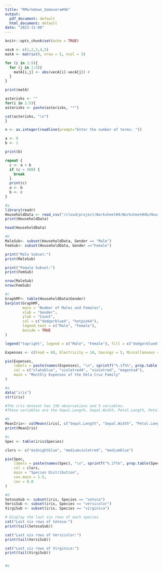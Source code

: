 ```yaml
---
title: "RMarkdown_Somosera#4b"
output:
  pdf_document: default
  html_document: default
date: "2023-11-08"
---
```


```r
knitr::opts_chunk$set(echo = TRUE)
```


```r
vecA <- c(1,2,3,4,5) 
matA <- matrix(0, nrow = 5, ncol = 5) 

for (i in 1:5){ 
  for (j in 1:5){ 
    matA[i,j] <- abs(vecA[i]-vecA[j]) #
  }
}

print(matA) 

```


```r
asterisks <- "" 
for(i in 1:5){  
asterisks <- paste(asterisks, "*") 

cat(asterisks, "\n")
}

```

```r

n <- as.integer(readline(prompt="Enter the number of terms: "))

a <- 0
b <- 1

print(b)

repeat {
  c <- a + b
  if (c > 500) {
    break
  }
  print(c)
  a <- b
  b <- c
}
```


```r
#a
library(readr)
HouseholdData <- read_csv("/cloud/project/Worksheet#4/Worksheet#4b/HouseholdData.csv")
print(HouseholdData)

head(HouseholdData)

#b
MaleSub<- subset(HouseholdData, Gender == "Male")
FemSub<- subset(HouseholdData, Gender =="Female")

print("Male Subset:")
print(MaleSub)

print("Female Subset:")
print(FemSub)

nrow(MaleSub)
nrow(FemSub)

#c
GraphMF<- table(HouseholdData$Gender)
barplot(GraphMF,
        main = "Number of Males and Females",
        xlab = "Gender",
        ylab = "Count",
        col = c("dodgerblue4", "hotpink4"), 
        legend.text = c("Male", "Female"),
        beside = TRUE
)

legend("topright", legend = c("Male", "Female"), fill = c("dodgerblue4", "hotpink4"))
```

```r
Expenses <- c(Food = 60, Electricity = 10, Savings = 5, Miscellaneous = 25)

pie(Expenses,
    labels = paste(names(Expenses), "\n", sprintf("%.1f%%", prop.table(Expenses) * 100)),
    col = c("slateblue", "violetred4", "violetred", "magenta4"),  
    main = "Monthly Expenses of the Dela Cruz Family"
)
```

```r
#a
data("iris")
str(iris)

#The iris dataset has 150 observations and 5 variables.
#These variables are the Sepal.Length, Sepal.Width, Petal.Length, Petal.Width, and Species.

#b
MeanIris<- colMeans(iris[, c("Sepal.Length", "Sepal.Width", "Petal.Length", "Petal.Width")])
print(MeanIris)

#c
Spec <- table(iris$Species)

clors <- c("midnightblue", "mediumvioletred", "mediumblue")

pie(Spec,
    labels = paste(names(Spec), "\n", sprintf("%.1f%%", prop.table(Spec) * 100)),
    col = clors,
    main = "Species Distribution",
    cex.main = 1.5, 
    cex = 0.8      
)

#d
SetosaSub <- subset(iris, Species == "setosa")
VersiSub <- subset(iris, Species == "versicolor")
VirgiSub <- subset(iris, Species == "virginica")

# Display the last six rows of each species
cat("Last six rows of Setosa:")
print(tail(SetosaSub))

cat("Last six rows of Versicolor:")
print(tail(VersiSub))

cat("Last six rows of Virginica:")
print(tail(VirgiSub))


#e


```


